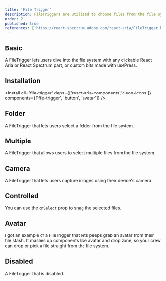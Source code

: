 ```yaml
---
title: 'File Trigger'
description: FileTriggers are utilized to choose files from the file system.
order: 2
published: true
references: ['https://react-spectrum.adobe.com/react-aria/FileTrigger.html#props', 'https://cleon-icons.vercel.app/']
---
```


## Basic

A FileTrigger lets users dive into the file system with any clickable React Aria or React Spectrum part, or custom bits made with usePress.

<How toUse='buttons/file-trigger-demo' />

## Installation

<Install cli='file-trigger' deps={['react-aria-components','cleon-icons']} components={['file-trigger', 'button', 'avatar']}  />

## Folder

A FileTrigger that lets users select a folder from the file system.

<How toUse='buttons/file-trigger-folder-demo' />

## Multiple

A FileTrigger that allows users to select multiple files from the file system.

<How toUse='buttons/file-trigger-multiple-demo' />

## Camera

A FileTrigger that lets users capture images using their device's camera.

<How toUse='buttons/file-trigger-camera-demo' />

## Controlled
You can use the `onSelect` prop to snag the selected files.
<How toUse="buttons/file-trigger-controlled-demo" />

## Avatar
I got an example of a FileTrigger that lets peeps grab an avatar from their file stash. It mashes up components like avatar and drop zone, so your crew can drop or pick a file straight from the file system.

<How toUse="buttons/file-trigger-avatar-demo" />

## Disabled

A FileTrigger that is disabled.

<How toUse='buttons/file-trigger-disabled-demo' />
